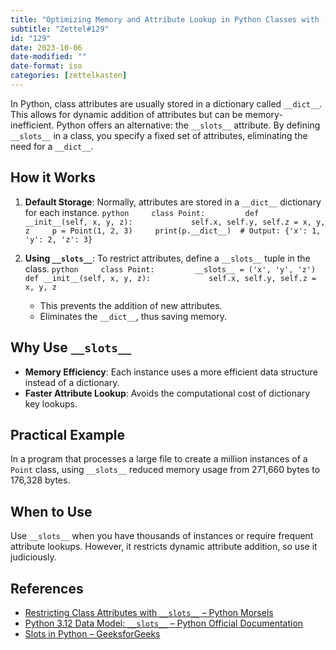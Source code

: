 ```yaml
---
title: "Optimizing Memory and Attribute Lookup in Python Classes with `__slots__`"
subtitle: "Zettel#129"
id: "129"
date: 2023-10-06
date-modified: ""
date-format: iso
categories: [zettelkasten]
---
```

In Python, class attributes are usually stored in a dictionary called `__dict__`. This allows for dynamic addition of attributes but can be memory-inefficient. Python offers an alternative: the `__slots__` attribute. By defining `__slots__` in a class, you specify a fixed set of attributes, eliminating the need for a `__dict__`.

## How it Works

1. **Default Storage**: Normally, attributes are stored in a `__dict__` dictionary for each instance.
    ```python
    class Point:
        def __init__(self, x, y, z):
            self.x, self.y, self.z = x, y, z
    p = Point(1, 2, 3)
    print(p.__dict__)  # Output: {'x': 1, 'y': 2, 'z': 3}
    ```

2. **Using `__slots__`**: To restrict attributes, define a `__slots__` tuple in the class.
    ```python
    class Point:
        __slots__ = ('x', 'y', 'z')
        def __init__(self, x, y, z):
            self.x, self.y, self.z = x, y, z
    ```
    * This prevents the addition of new attributes.
    * Eliminates the `__dict__`, thus saving memory.

## Why Use `__slots__`

* **Memory Efficiency**: Each instance uses a more efficient data structure instead of a dictionary.
* **Faster Attribute Lookup**: Avoids the computational cost of dictionary key lookups.

## Practical Example

In a program that processes a large file to create a million instances of a `Point` class, using `__slots__` reduced memory usage from 271,660 bytes to 176,328 bytes.

## When to Use

Use `__slots__` when you have thousands of instances or require frequent attribute lookups. However, it restricts dynamic attribute addition, so use it judiciously.

## References

* [Restricting Class Attributes with `__slots__` – Python Morsels](https://www.pythonmorsels.com/restricting-class-attributes-__slots__/)
* [Python 3.12 Data Model: `__slots__` – Python Official Documentation](https://docs.python.org/3.12/reference/datamodel.html#object.__slots__)
* [Slots in Python – GeeksforGeeks](https://www.geeksforgeeks.org/slots-in-python/)
